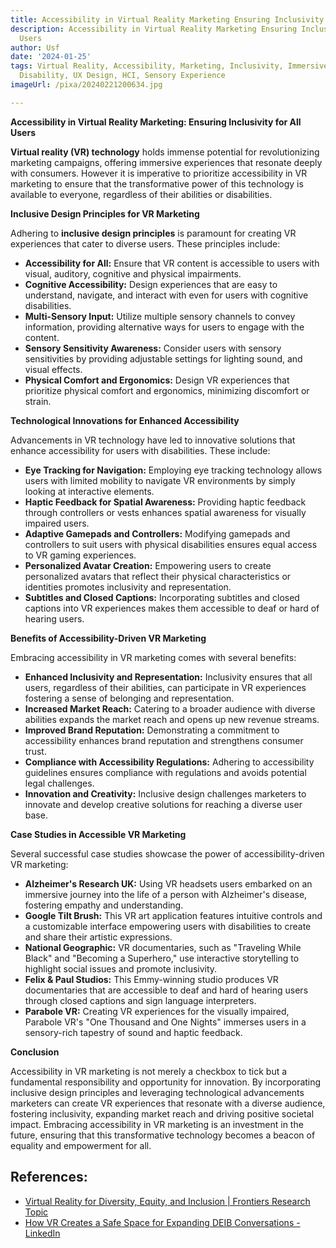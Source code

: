 ```yaml
---
title: Accessibility in Virtual Reality Marketing Ensuring Inclusivity for All Users
description: Accessibility in Virtual Reality Marketing Ensuring Inclusivity for All
  Users
author: Usf
date: '2024-01-25'
tags: Virtual Reality, Accessibility, Marketing, Inclusivity, Immersive Marketing,
  Disability, UX Design, HCI, Sensory Experience
imageUrl: /pixa/20240221200634.jpg

---
```

**Accessibility in Virtual Reality Marketing: Ensuring Inclusivity for All  Users**

**Virtual reality (VR) technology** holds immense potential for  revolutionizing marketing campaigns,  offering immersive experiences that resonate deeply with consumers.  However it is imperative to prioritize accessibility in VR marketing to ensure that the transformative power of this technology is available to everyone, regardless  of their abilities or disabilities.

**Inclusive  Design Principles for VR Marketing**

Adhering to  **inclusive design principles** is paramount for creating VR  experiences that cater to diverse users. These principles  include:

- **Accessibility for All:** Ensure that VR content is accessible to users with visual, auditory, cognitive and physical impairments.
- **Cognitive Accessibility:** Design experiences that are easy to understand, navigate, and interact with even for users  with cognitive disabilities.
- **Multi-Sensory Input:** Utilize multiple sensory channels to convey information, providing alternative ways for users to engage with the content.
- **Sensory Sensitivity Awareness:** Consider users  with sensory sensitivities by providing adjustable settings  for lighting sound, and visual effects.
- **Physical Comfort and Ergonomics:** Design  VR experiences  that prioritize physical  comfort and ergonomics, minimizing discomfort or  strain.

**Technological Innovations for Enhanced Accessibility**

Advancements in VR technology have led to innovative solutions that enhance accessibility for users with  disabilities. These include:

- **Eye Tracking for Navigation:** Employing eye  tracking technology allows users with limited mobility  to navigate VR environments by  simply looking at interactive elements.
- **Haptic  Feedback for  Spatial Awareness:** Providing haptic feedback through controllers or vests enhances spatial awareness for visually impaired users.
- **Adaptive Gamepads and Controllers:** Modifying gamepads and controllers  to suit users with physical disabilities ensures  equal access to VR  gaming experiences.
- **Personalized  Avatar  Creation:** Empowering users to create personalized avatars that reflect their physical characteristics or identities promotes  inclusivity and representation.
-  **Subtitles  and Closed Captions:** Incorporating subtitles and closed captions into VR  experiences makes them accessible to deaf or hard  of hearing users.

**Benefits of Accessibility-Driven VR Marketing**

Embracing accessibility in VR marketing comes with several benefits:

- **Enhanced Inclusivity and Representation:**  Inclusivity ensures that all users, regardless of their abilities, can participate in VR  experiences fostering a sense of belonging and representation.
-  **Increased Market  Reach:** Catering to a broader audience with  diverse abilities expands  the market reach and opens up new revenue streams.
- **Improved Brand Reputation:** Demonstrating a commitment to accessibility enhances brand reputation and strengthens consumer trust.
- **Compliance with Accessibility Regulations:** Adhering to accessibility guidelines ensures compliance with regulations  and avoids potential legal challenges.
- **Innovation and Creativity:** Inclusive design challenges marketers to innovate and develop creative solutions for reaching a diverse user base.

**Case Studies in Accessible VR Marketing**

Several  successful case studies  showcase the power of accessibility-driven VR marketing:

- **Alzheimer's  Research  UK:** Using VR headsets users embarked on an immersive journey into the life of  a person  with Alzheimer's disease, fostering empathy  and understanding.
- **Google Tilt Brush:** This VR art application features intuitive controls and a  customizable interface empowering users with disabilities to create  and share their artistic  expressions.
- **National Geographic:** VR documentaries, such as "Traveling While Black" and "Becoming a Superhero,"  use interactive storytelling to highlight social issues and  promote inclusivity.
- **Felix &  Paul Studios:** This Emmy-winning studio produces VR documentaries that are accessible to deaf and hard of hearing users through closed captions and sign language interpreters.
- **Parabole VR:** Creating VR experiences  for the visually impaired, Parabole  VR's "One Thousand and One Nights" immerses users in a sensory-rich tapestry of  sound and haptic feedback.

**Conclusion**

Accessibility in VR marketing is not merely a checkbox to tick  but a fundamental responsibility and opportunity for innovation. By incorporating inclusive design principles and  leveraging technological advancements marketers can create  VR experiences that resonate with  a diverse  audience, fostering  inclusivity, expanding market reach and driving positive societal impact. Embracing accessibility in VR marketing is an investment in the future, ensuring that this transformative technology becomes a beacon of equality and empowerment  for all.

## References:
- [Virtual Reality for Diversity, Equity, and Inclusion | Frontiers Research Topic](https://www.frontiersin.org/research-topics/56237/virtual-reality-for-diversity-equity-and-inclusion)
- [How VR Creates a Safe Space for Expanding DEIB Conversations - LinkedIn](https://www.linkedin.com/pulse/how-vr-creates-safe-space-expanding-deib-conversations-edstutia)
